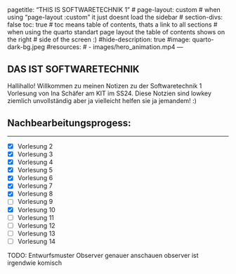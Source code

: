 <!--TAGS-->
---
pagetitle: "THIS IS SOFTWARETECHNIK 1"
# page-layout: custom
# when using "page-layout :custom" it just doesnt load the sidebar
# section-divs: false
toc: true
# toc means table of contents, thats a link to all sections
# when using the quarto standart page layout the table of contents shows on the right # side of the screen :)
#hide-description: true
#image: quarto-dark-bg.jpeg
#resources: 
#  - images/hero_animation.mp4
---
<!--/TAGS-->

## DAS IST SOFTWARETECHNIK

Hallihallo! Willkommen zu meinen Notizen zu der Softwaretechnik 1 Vorlesung von Ina Schäfer am KIT im SS24. Diese Notzien sind lowkey ziemlich unvollständig aber ja vielleicht helfen sie ja jemandem! :)

## Nachbearbeitungsprogess:
***

- [X] Vorlesung 2
- [X] Vorlesung 3
- [X] Vorlesung 4
- [X] Vorlesung 5
- [X] Vorlesung 6
- [X] Vorlesung 7
- [X] Vorlesung 8
- [ ] Vorlesung 9
- [X] Vorlesung 10
- [ ] Vorlesung 11
- [ ] Vorlesung 12
- [ ] Vorlesung 13
- [ ] Vorlesung 14

TODO: Entwurfsmuster Observer genauer anschauen observer ist irgendwie komisch